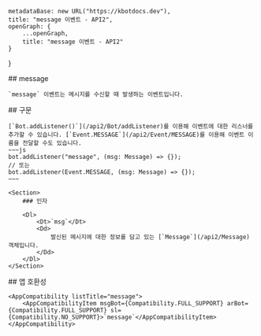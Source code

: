 
    metadataBase: new URL("https://kbotdocs.dev"),
    title: "message 이벤트 - API2",
    openGraph: {
        ...openGraph,
        title: "message 이벤트 - API2"
    }
}

<Section>
    ## message

    `message` 이벤트는 메시지를 수신할 때 발생하는 이벤트입니다.
</Section>
<Section>
    ## 구문

    [`Bot.addListener()`](/api2/Bot/addListener)를 이용해 이벤트에 대한 리스너를 추가할 수 있습니다. [`Event.MESSAGE`](/api2/Event/MESSAGE)를 이용해 이벤트 이름을 전달할 수도 있습니다.
    ~~~js
    bot.addListener("message", (msg: Message) => {});
    // 또는
    bot.addListener(Event.MESSAGE, (msg: Message) => {});
    ~~~

    <Section>
        ### 인자

        <Dl>
            <Dt>`msg`</Dt>
            <Dd>
                발신된 메시지에 대한 정보를 담고 있는 [`Message`](/api2/Message) 객체입니다.
            </Dd>
        </Dl>
    </Section>
</Section>
<Section>
    ## 앱 호환성

    <AppCompatibility listTitle="message">
        <AppCompatibilityItem msgBot={Compatibility.FULL_SUPPORT} arBot={Compatibility.FULL_SUPPORT} sl={Compatibility.NO_SUPPORT}>`message`</AppCompatibilityItem>
    </AppCompatibility>
</Section>